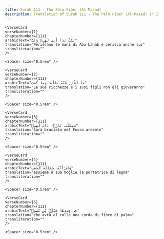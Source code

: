```yaml
---
title: Surah 111 - The Palm Fiber (Al-Masad)  
description: Translation of Surah 111 - The Palm Fiber (Al-Masad) in Italian-piccardo
---
```







    <VerseCard 
    verseNumber={1}
    chapterNumber={111}
    arabicText="تَبَّتْ يَدَآ أَبِى لَهَبٍۢ وَتَبَّ"
    translation="Periscano le mani di Abu Lahab e perisca anche lui"
    transliteration=""
    />

    <Spacer size="0.5rem" />
                
    <VerseCard 
    verseNumber={2}
    chapterNumber={111}
    arabicText="مَآ أَغْنَىٰ عَنْهُ مَالُهُۥ وَمَا كَسَبَ"
    translation="Le sue ricchezze e i suoi figli non gli gioveranno"
    transliteration=""
    />

    <Spacer size="0.5rem" />
                
    <VerseCard 
    verseNumber={3}
    chapterNumber={111}
    arabicText="سَيَصْلَىٰ نَارًۭا ذَاتَ لَهَبٍۢ"
    translation="Sarà bruciato nel Fuoco ardente"
    transliteration=""
    />

    <Spacer size="0.5rem" />
                
    <VerseCard 
    verseNumber={4}
    chapterNumber={111}
    arabicText="وَٱمْرَأَتُهُۥ حَمَّالَةَ ٱلْحَطَبِ"
    translation="assieme a sua moglie la portatrice di legna"
    transliteration=""
    />

    <Spacer size="0.5rem" />
                
    <VerseCard 
    verseNumber={5}
    chapterNumber={111}
    arabicText="فِى جِيدِهَا حَبْلٌۭ مِّن مَّسَدٍۭ"
    translation="che avrà al collo una corda di fibre di palma"
    transliteration=""
    />

    <Spacer size="0.5rem" />
                